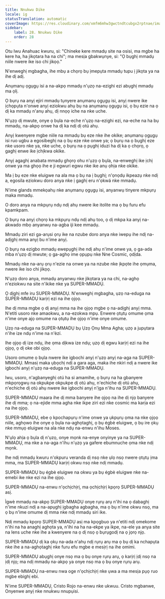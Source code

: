 ```yaml
---
title: Nnukwu Dike
locale: ig
statusTranslation: automatic
coverImage: https://res.cloudinary.com/xmfm6mhw3gwctndtcubgx2rptnae/image/upload/v1741354419/small_cover_la_gran_rebelion_28716e29d2.webp
sidebar:
    label: 28. Nnukwu Dike
    order: 28
---
```

Otu Iwu Anahuac kwuru, si: "Chineke kere mmadụ site na osisi, ma mgbe ha kere ha, ha jikọtara ha na chi"; ma mesịa gbakwụnye, si: "Ọ bụghị mmadụ niile nwere ike iso chi jikọọ."

N'enweghị mgbagha, ihe mbụ a chọrọ bụ ịmepụta mmadụ tupu ị jikọta ya na ihe dị adị.

Anụmanụ ọgụgụ isi a na-akpọ mmadụ n'ụzọ na-ezighi ezi abụghị mmadụ ma ọlị.

Ọ bụrụ na anyị ejiri mmadụ tụnyere anụmanụ ọgụgụ isi, anyị nwere ike ịchọpụta n'onwe anyị eziokwu ahụ bụ na anụmanụ ọgụgụ isi, ọ bụ ezie na ọ dị ka mmadụ n'anụ ahụ, dị nnọọ iche na nke uche.

N'ụzọ dị mwute, onye ọ bụla na-eche n'ụzọ na-ezighi ezi, na-eche na ha bụ mmadụ, na-akpọ onwe ha dị ka ndị dị otú ahụ.

Anyị kwenyere mgbe niile na mmadụ bụ eze nke ihe okike; anụmanụ ọgụgụ isi ruo ugbu a egosibeghị na ọ bụ eze nke onwe ya; ọ bụrụ na ọ bụghị eze nke usoro nke ya, nke uche, ọ bụrụ na ọ pụghị iduzi ha dị ka ọ chọrọ, ọ gaghị enwe ike ịchịkwa okike.

Anyị agaghị anabata mmadụ ghọrọ ohu n'ụzọ ọ bụla, na-enweghị ike ịchị onwe ya ma ghọọ ihe e ji egwuri egwu nke ike anụ ọhịa nke okike.

Ma ị bụ eze nke eluigwe na ala ma ọ bụ na ị bụghị; n'ọnọdụ ikpeazụ nke ndị a, egosila eziokwu doro anya nke ị gaghị eru n'ọkwá nke mmadụ.

N'ime glands mmekọahụ nke anụmanụ ọgụgụ isi, anyanwụ tinyere mkpụrụ maka mmadụ.

O doro anya na mkpụrụ ndụ ndị ahụ nwere ike itolite ma ọ bụ furu efu kpamkpam.

Ọ bụrụ na anyị chọrọ ka mkpụrụ ndụ ndị ahụ too, ọ dị mkpa ka anyị na-akwado mbọ anyanwụ na-agba iji kee mmadụ.

Mmadụ ziri ezi ga-arụsi ọrụ ike na nzube doro anya nke iwepụ ihe ndị na-adịghị mma anyị bu n'ime anyị.

Ọ bụrụ na ezigbo mmadụ ewepụghị ihe ndị ahụ n'ime onwe ya, ọ ga-ada mba n'ụzọ dị mwute; ọ ga-aghọ ime ọpụpụ nke Nne Cosmic, ọdịda.

Mmadụ nke na-arụ ọrụ n'ezie na onwe ya na nzube nke ịkpọte ihe ọmụma, nwere ike iso chi jikọọ.

N'ụzọ doro anya, mmadụ anyanwụ nke jikọtara ya na chi, na-aghọ n'eziokwu na site n'ikike nke ya SUPER-MMADỤ.

Ọ dịghị mfe iru SUPER-MMADỤ. N'enweghị mgbagha, ụzọ na-eduga na SUPER-MMADỤ karịrị ezi na ihe ọjọọ.

Ihe dị mma mgbe ọ dị anyị mma na ihe ọjọọ mgbe ọ na-adịghị anyị mma. N'etiti usoro nke amaokwu, a na-ezokwa mpụ. Enwere ọtụtụ omume ọma n'ime onye ajọ omume na ọtụtụ ihe ọjọọ n'ime onye omume.

Ụzọ na-eduga na SUPER-MMADỤ bụ Ụzọ Ọnụ Mma Agha; ụzọ a jupụtara n'ihe ize ndụ n'ime na n'èzí.

Ihe ọjọọ dị ize ndụ, ihe ọma dịkwa ize ndụ; ụzọ dị egwu karịrị ezi na ihe ọjọọ, ọ dị oke obi ọjọọ.

Usoro omume ọ bụla nwere ike igbochi anyị n'ụzọ anyị na-aga na SUPER-MMADỤ. Mmasị maka ụbọchị ndị a gara aga, maka ihe nkiri ndị a nwere ike igbochi anyị n'ụzọ na-eduga na SUPER-MMADỤ.

Iwu, usoro, n'agbanyeghị otú ha si amamihe, ọ bụrụ na ha gbanyere mkpọrọgwụ na okpukpe okpukpe dị otú ahụ, n'echiche dị otú ahụ, n'echiche dị otú ahụ nwere ike igbochi anyị n'ịga n'ihu na SUPER-MMADỤ.

SUPER-MMADỤ maara ihe dị mma banyere ihe ọjọọ na ihe dị njọ banyere ihe dị mma; ọ na-ejide mma agha nke ikpe ziri ezi nke cosmic ma karịa ezi na ihe ọjọọ.

SUPER-MMADỤ, ebe ọ kpochapụrụ n'ime onwe ya ụkpụrụ ọma na nke ọjọọ niile, aghọwo ihe onye ọ bụla na-aghọtaghị, ọ bụ égbè eluigwe, ọ bụ ire ọkụ nke mmụọ eluigwe na ala nke ndụ na-enwu n'ihu Moses.

N'ụlọ ahịa ọ bụla dị n'ụzọ, onye mọnk na-enye onyinye ya na SUPER-MMADỤ, ma nke a na-aga n'ihu n'ụzọ ya gafere ebumnuche ọma nke ndị mọnk.

Ihe ndị mmadụ kwuru n'okpuru veranda dị nsọ nke ụlọ nsọ nwere ọtụtụ ịma mma, ma SUPER-MMADỤ karịrị okwu nsọ nke ndị mmadụ.

SUPER-MMADỤ bụ égbè eluigwe na okwu ya bụ égbè eluigwe nke na-emebi ike nke ezi na ihe ọjọọ.

SUPER-MMADỤ na-enwu n'ọchịchịrị, ma ọchịchịrị kpọrọ SUPER-MMADỤ asị.

Ìgwè mmadụ na-akpọ SUPER-MMADỤ onye rụrụ arụ n'ihi na ọ dabaghị n'ime nkuzi ndị a na-apụghị ịgbagha agbagha, ma ọ bụ n'ime okwu nsọ, ma ọ bụ n'ime omume dị mma nke ndị mmadụ siri ike.

Ndị mmadụ kpọrọ SUPER-MMADỤ asị ma kpọgbuo ya n'etiti ndị omekome n'ihi na ha anaghị aghọta ya, n'ihi na ha na-ekpe ya ikpe, na-ele ya anya site na lens uche nke ihe a kwenyere na ọ dị nsọ ọ bụrụgodị na ọ jọrọ njọ.

SUPER-MMADỤ dị ka ọkụ na-ada n'ahụ ndị rụrụ arụ ma ọ bụ dị ka nchapụta nke ihe a na-aghọtaghị nke furu efu mgbe e mesịrị na ihe omimi.

SUPER-MMADỤ abụghị onye nsọ ma ọ bụ onye rụrụ arụ, ọ karịrị ịdị nsọ na ịdị njọ; ma ndị mmadụ na-akpọ ya onye nsọ ma ọ bụ onye rụrụ arụ.

SUPER-MMADỤ na-enwu nwa oge n'ọchịchịrị nke ụwa a ma mesịa pụọ ruo mgbe ebighị ebi.

N'ime SUPER-MMADỤ, Cristo Rojo na-enwu nke ukwuu. Cristo mgbanwe, Onyenwe anyị nke nnukwu nnupụisi.

